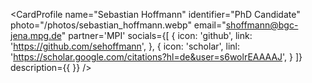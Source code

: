 
<CardProfile 
    name="Sebastian Hoffmann"
    identifier="PhD Candidate"
    photo="/photos/sebastian_hoffmann.webp"
    email="shoffmann@bgc-jena.mpg.de"
    partner='MPI'
    socials={[
        {
            icon: 'github',
            link: 'https://github.com/sehoffmann',
        },
        {
            icon: 'scholar',
            linl: 'https://scholar.google.com/citations?hl=de&user=s6wolrEAAAAJ',
        }
        ]}
    description={{
    }}
/>
